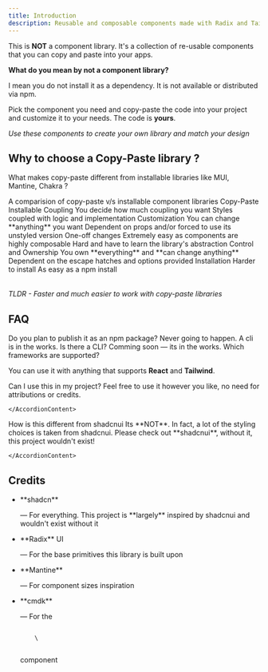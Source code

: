 ```yaml
---
title: Introduction
description: Reusable and composable components made with Radix and TailwindCSS
---
```


This is **NOT** a component library. It's a collection of re-usable components that you can copy and paste into your apps.

**What do you mean by not a component library?**

I mean you do not install it as a dependency. It is not available or distributed via npm.

Pick the component you need and copy-paste the code into your project and customize it to your needs. The code is **yours**.

_Use these components to create your own library and match your design_

## <HeaderLink href="#why">Why to choose a Copy-Paste library ?</HeaderLink>

What makes copy-paste different from installable libraries like MUI, Mantine, Chakra ?

<Table className="mt-4" id="why">
  <TableCaption>A comparision of copy-paste v/s installable component libraries</TableCaption>
  <TableHeader>
    <TableRow>
      <TableHead className="max-w-[125px]"></TableHead>
      <TableHead className="w-1/2">Copy-Paste</TableHead>
      <TableHead className="w-1/2">Installable</TableHead>
    </TableRow>
  </TableHeader>
  <TableBody>
    <TableRow>
      <TableCell>Coupling</TableCell>
      <TableCell>You decide how much coupling you want</TableCell>
      <TableCell>Styles coupled with logic and implementation</TableCell>
    </TableRow>
    <TableRow>
      <TableCell>Customization</TableCell>
      <TableCell>You can change **anything** you want</TableCell>
      <TableCell>Dependent on props and/or forced to use its unstyled version</TableCell>
    </TableRow>
    <TableRow>
      <TableCell>One-off changes</TableCell>
      <TableCell>Extremely easy as components are highly composable</TableCell>
      <TableCell>Hard and have to learn the library's abstraction</TableCell>
    </TableRow>
    <TableRow>
      <TableCell>Control and Ownership</TableCell>
      <TableCell>You own **everything** and **can change anything**</TableCell>
      <TableCell>Dependent on the escape hatches and options provided</TableCell>
    </TableRow>
    <TableRow>
      <TableCell>Installation</TableCell>
      <TableCell>Harder to install</TableCell>
      <TableCell>As easy as a npm install </TableCell>
    </TableRow>
  </TableBody>
</Table>

_TLDR - Faster and much easier to work with copy-paste libraries_

## <HeaderLink href="#faq">FAQ</HeaderLink>

<Accordion id="faq" type="multiple" collapsible="true">
<AccordionItem value="faq-1">
  <AccordionTrigger>Do you plan to publish it as an npm package?</AccordionTrigger>
  <AccordionContent>Never going to happen. A cli is in the works.</AccordionContent>
</AccordionItem>
<AccordionItem value="faq-2">
  <AccordionTrigger>Is there a CLI?</AccordionTrigger>
  <AccordionContent>Comming soon — its in the works.</AccordionContent>
</AccordionItem>

<AccordionItem value="faq-3">
<AccordionTrigger>
Which frameworks are supported?
</AccordionTrigger>
<AccordionContent>

You can use it with anything that supports **React** and **Tailwind**.

</AccordionContent>
</AccordionItem>

<AccordionItem value="faq-4">
	<AccordionTrigger>
	Can I use this in my project?
	</AccordionTrigger>
	<AccordionContent>
Feel free to use it however you like, no need for attributions or credits.

    </AccordionContent>

</AccordionItem>
<AccordionItem value="faq-5">
	<AccordionTrigger>
	How is this different from shadcnui
	</AccordionTrigger>
	<AccordionContent>
Its **NOT**. In fact, a lot of the styling choices is taken from shadcnui. Please check out
<Link href="https://ui.shadcn.com/" target="_blank" rel="noreferrer">**shadcnui**</Link>, without it, this project wouldn't exist!

    </AccordionContent>

</AccordionItem>

</Accordion>

## <HeaderLink id="credits" href="#credits">Credits</HeaderLink>

- <div className="flex items-center gap-1">
    <Link href="https://ui.shadcn.com/" target="_blank" rel="noreferrer">
      **shadcn**
    </Link>
    <p> — For everything. This project is **largely** inspired by shadcnui and wouldn't exist without it</p>
  </div>
- <div className="flex items-center gap-1">
    <Link href="https://radix-ui.com" target="_blank" rel="noreferrer">
      **Radix** UI
    </Link>
    <p>— For the base primitives this library is built upon</p>
  </div>
- <div className="flex items-center gap-1">
    <Link href="https://mantine.dev/" target="_blank" rel="noreferrer">
      **Mantine**
    </Link>
    <p>— For component sizes inspiration</p>
  </div>
- <div className="flex items-center gap-1">
    <Link href="https://cmdk.paco.me" target="_blank" rel="noreferrer">
      **cmdk**
    </Link>
    <p className="mt-0">— For the</p>
    <Code>
      \<Command />
    </Code>
    <p className="mt-0">component</p>
  </div>

